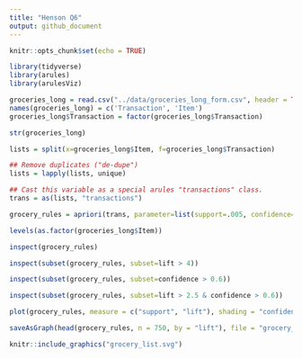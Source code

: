```yaml
---
title: "Henson Q6"
output: github_document
---
```


```r
knitr::opts_chunk$set(echo = TRUE)
```

```r
library(tidyverse)
library(arules)
library(arulesViz)
```

```r
groceries_long = read.csv("../data/groceries_long_form.csv", header = TRUE)
names(groceries_long) = c('Transaction', 'Item')
groceries_long$Transaction = factor(groceries_long$Transaction)
```

```r
str(groceries_long)
```

```r
lists = split(x=groceries_long$Item, f=groceries_long$Transaction)

## Remove duplicates ("de-dupe")
lists = lapply(lists, unique)

## Cast this variable as a special arules "transactions" class.
trans = as(lists, "transactions")
```
```r
grocery_rules = apriori(trans, parameter=list(support=.005, confidence=.1, maxlen=5))
```

```r
levels(as.factor(groceries_long$Item))
```

```r
inspect(grocery_rules)
```

```r
inspect(subset(grocery_rules, subset=lift > 4))
```

```r
inspect(subset(grocery_rules, subset=confidence > 0.6))
```

```r
inspect(subset(grocery_rules, subset=lift > 2.5 & confidence > 0.6))
```

```r
plot(grocery_rules, measure = c("support", "lift"), shading = "confidence", jitter = 0)
```

```r
saveAsGraph(head(grocery_rules, n = 750, by = "lift"), file = "grocery_rules.graphml")
```

```r
knitr::include_graphics("grocery_list.svg")
```



















